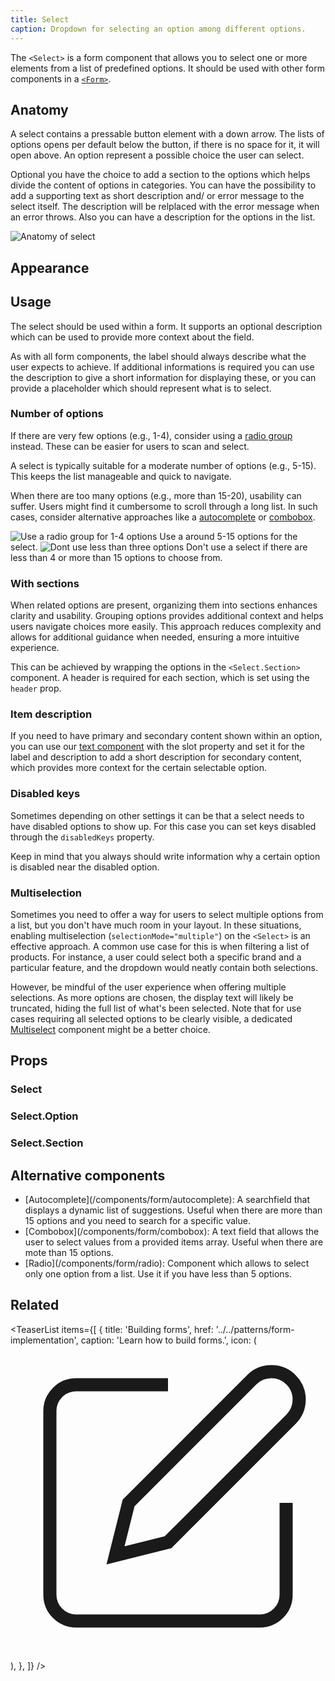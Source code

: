 ```yaml
---
title: Select
caption: Dropdown for selecting an option among different options.
---
```


The `<Select>` is a form component that allows you to select one or more elements from a list of predefined options. It should be used with other form components in a [`<Form>`](../form/form/).

## Anatomy

A select contains a pressable button element with a down arrow. The lists of options opens per default below the button, if there is no space for it, it will open above. An option represent a possible choice the user can select.

Optional you have the choice to add a section to the options which helps divide the content of options in categories. You can have the possibility to add a supporting text as short description and/ or error message to the select itself. The description will be relplaced with the error message when an error throws.
Also you can have a description for the options in the list.

<Image
  src="/select/select-anatomy.jpg"
  alt="Anatomy of select"
  width={800}
  height={550}
  className="mx-auto block"
/>

## Appearance

<AppearanceDemo component={title} />

<AppearanceTable component={title} />

## Usage

The select should be used within a form. It supports an optional description which can be used to provide more context about the field.

As with all form components, the label should always describe what the user expects to achieve. If additional informations is required you can use the description to give a short information for displaying these, or you can provide a placeholder which should represent what is to select.

### Number of options

If there are very few options (e.g., 1-4), consider using a [radio group](../form/radio) instead. These can be easier for users to scan and select.

A select is typically suitable for a moderate number of options (e.g., 5-15). This keeps the list manageable and quick to navigate.

When there are too many options (e.g., more than 15-20), usability can suffer. Users might find it cumbersome to scroll through a long list. In such cases, consider alternative approaches like a [autocomplete](../form/autocomplete) or [combobox](../form/combobox).

<GuidelineTiles>
  <Do>
    <Do.Figure>
      <Image
        width={700}
        height={700}
        unoptimized
        src="/select/select-do-length.jpg"
        alt="Use a radio group for 1-4 options"
      />
    </Do.Figure>
    <Do.Description>Use a around 5-15 options for the select.</Do.Description>
  </Do>
  <Dont>
    <Dont.Figure>
      <Image
        width={700}
        height={700}
        unoptimized
        src="/select/select-dont-length.jpg"
        alt="Dont use less than three options"
      />
    </Dont.Figure>
    <Dont.Description>
      Don't use a select if there are less than 4 or more than 15 options to
      choose from.
    </Dont.Description>
  </Dont>
</GuidelineTiles>

### With sections

When related options are present, organizing them into sections enhances clarity and usability. Grouping options provides additional context and helps users navigate choices more easily. This approach reduces complexity and allows for additional guidance when needed, ensuring a more intuitive experience.

This can be achieved by wrapping the options in the `<Select.Section>` component. A header is required for each section, which is set using the `header` prop.

<ComponentDemo file="./select-section.demo.tsx" />

### Item description

If you need to have primary and secondary content shown within an option, you can use our [text component](../content/text) with the slot property and set it for the label and description to add a short description for secondary content, which provides more context for the certain selectable option.

<ComponentDemo file="./select-description.demo.tsx" />

### Disabled keys

Sometimes depending on other settings it can be that a select needs to have disabled options to show up. For this case you can set keys disabled through the `disabledKeys` property.

Keep in mind that you always should write information why a certain option is disabled near the disabled option.

<ComponentDemo file="./select-disabled-keys.demo.tsx" />

### Multiselection

Sometimes you need to offer a way for users to select multiple options from a list, but you don't have much room in your layout. In these situations, enabling multiselection (`selectionMode="multiple"`) on the `<Select>` is an effective approach. A common use case for this is when filtering a list of products. For instance, a user could select both a specific brand and a particular feature, and the dropdown would neatly contain both selections.

However, be mindful of the user experience when offering multiple selections. As more options are chosen, the display text will likely be truncated, hiding the full list of what's been selected. Note that for use cases requiring all selected options to be clearly visible, a dedicated [Multiselect](/components/form/multiselect) component might be a better choice.

<ComponentDemo file="./select-multiple.demo.tsx" />

## Props

<StorybookHintMessage component={title} />

### Select

<PropsTable component={title} />

### Select.Option

<PropsTable component="ListBoxItem" />

### Select.Section

<PropsTable component="ListBoxSection" />

## Alternative components

<ul>
  <li>
    [Autocomplete](/components/form/autocomplete): A searchfield that displays a
    dynamic list of suggestions. Useful when there are more than 15 options and
    you need to search for a specific value.
  </li>
  <li>
    [Combobox](/components/form/combobox): A text field that allows the user to
    select values from a provided items array. Useful when there are mote than
    15 options.
  </li>
  <li>
    [Radio](/components/form/radio): Component which allows to select only one
    option from a list. Use it if you have less than 5 options.
  </li>
</ul>

## Related

<TeaserList
  items={[
    {
      title: 'Building forms',
      href: '../../patterns/form-implementation',
      caption: 'Learn how to build forms.',
      icon: (
        <svg
          xmlns="http://www.w3.org/2000/svg"
          width={24}
          height={24}
          viewBox="0 0 24 24"
          fill="none"
          stroke="currentColor"
          strokeWidth={2}
          strokeLinecap="round"
          strokeLinejoin="round"
        >
          <path d="M12 3H5a2 2 0 00-2 2v14a2 2 0 002 2h14a2 2 0 002-2v-7" />
          <path d="M18.375 2.625a2.121 2.121 0 113 3L12 15l-4 1 1-4z" />
        </svg>
      ),
    },
  ]}
/>
